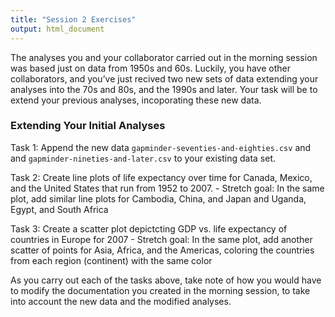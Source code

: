 ```yaml
---
title: "Session 2 Exercises"
output: html_document
---
```


The analyses you and your collaborator carried out in the morning session was based just on data from 1950s and 60s.  Luckily, you have other collaborators, and you've just recived two new sets of data extending your analyses into the 70s and 80s, and the 1990s and later.  Your task will be to extend your previous analyses, incoporating these new data.

### Extending Your Initial Analyses 

Task 1: Append the new data `gapminder-seventies-and-eighties.csv` and and `gapminder-nineties-and-later.csv` to your existing data set.

Task 2:  Create line plots of life expectancy over time for Canada, Mexico, and the United States that run from 1952 to 2007.
- Stretch goal:  In the same plot, add similar line plots for Cambodia, China, and Japan and Uganda, Egypt, and South Africa

Task 3: Create a scatter plot depictcting GDP vs. life expectancy of countries in Europe for 2007
- Stretch goal: In the same plot, add another scatter of points for Asia, Africa, and the Americas, coloring the countries from each region (continent) with the same color

As you carry out each of the tasks above, take note of how you would have to modify the documentation you created in the morning session, to take into account the new data and the modified analyses.





